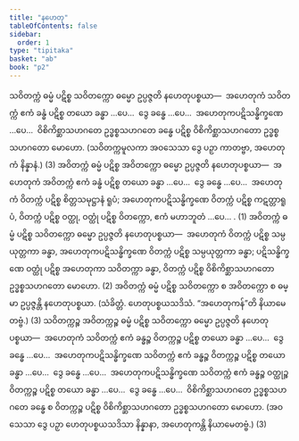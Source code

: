 ```yaml
---
title: "နဟေတု"
tableOfContents: false
sidebar:
  order: 1
type: "tipitaka"
basket: "ab"
book: "p2"
---
```



<DynamicBreadcrumb />

<Division number="106" book="p2" e="ch" v="38" p="602">

<Paragraph number="4295" book="p2">
သဝိတက္ကံ ဓမ္မံ ပဋိစ္စ သဝိတက္ကော ဓမ္မော ဥပ္ပဇ္ဇတိ နဟေတုပစ္စယာ—  အဟေတုကံ သဝိတက္ကံ ဧကံ ခန္ဓံ ပဋိစ္စ တယော ခန္ဓာ …ပေ…  ဒွေ ခန္ဓေ …ပေ…  အဟေတုကပဋိသန္ဓိက္ခဏေ …ပေ…  ဝိစိကိစ္ဆာသဟဂတေ ဥဒ္ဓစ္စသဟဂတေ ခန္ဓေ ပဋိစ္စ ဝိစိကိစ္ဆာသဟဂတော ဥဒ္ဓစ္စသဟဂတော မောဟော. (သဝိတက္ကမူလကာ အဝသေသာ ဒွေ ပဉှာ ကာတဗ္ဗာ, အဟေတုကံ နိန္နာနံ.) (3)
</Paragraph>

<Paragraph number="4296" book="p2">
အဝိတက္ကံ ဓမ္မံ ပဋိစ္စ အဝိတက္ကော ဓမ္မော ဥပ္ပဇ္ဇတိ နဟေတုပစ္စယာ—  အဟေတုကံ အဝိတက္ကံ ဧကံ ခန္ဓံ ပဋိစ္စ တယော ခန္ဓာ …ပေ…  ဒွေ ခန္ဓေ …ပေ…  အဟေတုကံ ဝိတက္ကံ ပဋိစ္စ စိတ္တသမုဋ္ဌာနံ ရူပံ; အဟေတုကပဋိသန္ဓိက္ခဏေ ဝိတက္ကံ ပဋိစ္စ ကဋတ္တာရူပံ, ဝိတက္ကံ ပဋိစ္စ ဝတ္ထု, ဝတ္ထုံ ပဋိစ္စ ဝိတက္ကော, ဧကံ မဟာဘူတံ …ပေ… . (1)
</Paragraph>

<Paragraph number="4297" book="p2">
အဝိတက္ကံ ဓမ္မံ ပဋိစ္စ သဝိတက္ကော ဓမ္မော ဥပ္ပဇ္ဇတိ နဟေတုပစ္စယာ—  အဟေတုကံ ဝိတက္ကံ ပဋိစ္စ သမ္ပယုတ္တကာ ခန္ဓာ, အဟေတုကပဋိသန္ဓိက္ခဏေ ဝိတက္ကံ ပဋိစ္စ သမ္ပယုတ္တကာ ခန္ဓာ; ပဋိသန္ဓိက္ခဏေ ဝတ္ထုံ ပဋိစ္စ အဟေတုကာ သဝိတက္ကာ ခန္ဓာ, ဝိတက္ကံ ပဋိစ္စ ဝိစိကိစ္ဆာသဟဂတော ဥဒ္ဓစ္စသဟဂတော မောဟော. (2)
</Paragraph>

<Paragraph number="4298" book="p2">
အဝိတက္ကံ ဓမ္မံ ပဋိစ္စ သဝိတက္ကော စ အဝိတက္ကော စ ဓမ္မာ ဥပ္ပဇ္ဇန္တိ နဟေတုပစ္စယာ. (သံခိတ္တံ. ဟေတုပစ္စယသဒိသံ. “အဟေတုကန်”တိ နိယာမေတဗ္ဗံ.) (3)
</Paragraph>

<Paragraph number="4299" book="p2">
သဝိတက္ကဉ္စ အဝိတက္ကဉ္စ ဓမ္မံ ပဋိစ္စ သဝိတက္ကော ဓမ္မော ဥပ္ပဇ္ဇတိ နဟေတုပစ္စယာ—  အဟေတုကံ သဝိတက္ကံ ဧကံ ခန္ဓဉ္စ ဝိတက္ကဉ္စ ပဋိစ္စ တယော ခန္ဓာ …ပေ…  ဒွေ ခန္ဓေ …ပေ…  အဟေတုကပဋိသန္ဓိက္ခဏေ သဝိတက္ကံ ဧကံ ခန္ဓဉ္စ ဝိတက္ကဉ္စ ပဋိစ္စ တယော ခန္ဓာ …ပေ…  ဒွေ ခန္ဓေ …ပေ…  အဟေတုကပဋိသန္ဓိက္ခဏေ သဝိတက္ကံ ဧကံ ခန္ဓဉ္စ ဝတ္ထုဉ္စ ဝိတက္ကဉ္စ ပဋိစ္စ တယော ခန္ဓာ …ပေ…  ဒွေ ခန္ဓေ …ပေ…  ဝိစိကိစ္ဆာသဟဂတေ ဥဒ္ဓစ္စသဟဂတေ ခန္ဓေ စ ဝိတက္ကဉ္စ ပဋိစ္စ ဝိစိကိစ္ဆာသဟဂတော ဥဒ္ဓစ္စသဟဂတော မောဟော. (အဝသေသာ ဒွေ ပဉှာ ဟေတုပစ္စယသဒိသာ နိန္နာနာ, အဟေတုကန္တိ နိယာမေတဗ္ဗံ.) (3)
</Paragraph>
</Division>